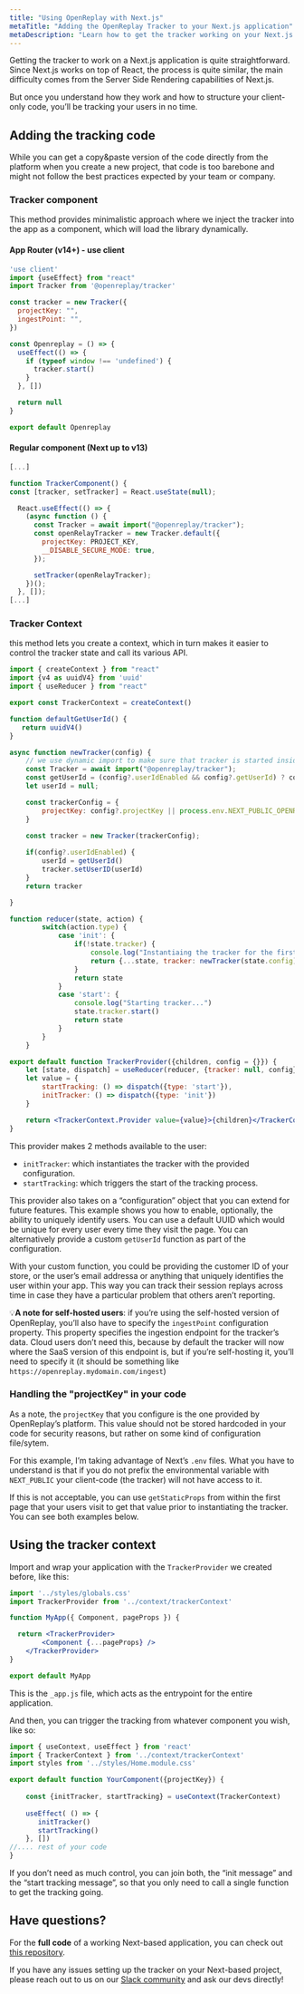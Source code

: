 ```yaml
---
title: "Using OpenReplay with Next.js"
metaTitle: "Adding the OpenReplay Tracker to your Next.js application"
metaDescription: "Learn how to get the tracker working on your Next.js application"
---
```

Getting the tracker to work on a Next.js application is quite straightforward. Since Next.js works on top of React, the process is quite similar, the main difficulty comes from the Server Side Rendering capabilities of Next.js.

But once you understand how they work and how to structure your client-only code, you’ll be tracking your users in no time.

## Adding the tracking code

While you can get a copy&paste version of the code directly from the platform when you create a new project, that code is too barebone and might not follow the best practices expected by your team or company.

### Tracker component

This method provides minimalistic approach where we inject the tracker into the app as a component, which will load the library dynamically.
 
#### App Router (v14+) - use client

```jsx
'use client'
import {useEffect} from "react"
import Tracker from '@openreplay/tracker'

const tracker = new Tracker({
  projectKey: "",
  ingestPoint: "",
})

const Openreplay = () => {
  useEffect(() => {
    if (typeof window !== 'undefined') {
      tracker.start()
    }
  }, [])

  return null
}

export default Openreplay 
```

#### Regular component (Next up to v13)

```jsx
[...]

function TrackerComponent() {
const [tracker, setTracker] = React.useState(null);

  React.useEffect(() => {
    (async function () {
      const Tracker = await import("@openreplay/tracker");
      const openRelayTracker = new Tracker.default({
        projectKey: PROJECT_KEY,
        __DISABLE_SECURE_MODE: true,
      });

      setTracker(openRelayTracker);
    })();
  }, []);
[...]
```

### Tracker Context

this method lets you create a context, which in turn makes it easier to control the tracker state and call its various API.

```jsx
import { createContext } from "react"
import {v4 as uuidV4} from 'uuid'
import { useReducer } from "react"

export const TrackerContext = createContext()

function defaultGetUserId() {
   return uuidV4() 
}

async function newTracker(config) {
    // we use dynamic import to make sure that tracker is started inside browser env
    const Tracker = await import("@openreplay/tracker");
    const getUserId = (config?.userIdEnabled && config?.getUserId) ? config.getUserId : defaultGetUserId
    let userId = null;

    const trackerConfig = {
        projectKey: config?.projectKey || process.env.NEXT_PUBLIC_OPENREPLAY_PROJECT_KEY
    }

    const tracker = new Tracker(trackerConfig);
    
    if(config?.userIdEnabled) {
        userId = getUserId()
        tracker.setUserID(userId)
    }
    return tracker

}

function reducer(state, action) {
        switch(action.type) {
            case 'init': {
                if(!state.tracker) {
                    console.log("Instantiaing the tracker for the first time...")
                    return {...state, tracker: newTracker(state.config)}
                }
                return state
            }
            case 'start': {
                console.log("Starting tracker...")
                state.tracker.start()
                return state
            }
        }
    }

export default function TrackerProvider({children, config = {}}) {
    let [state, dispatch] = useReducer(reducer, {tracker: null, config})
    let value = {
        startTracking: () => dispatch({type: 'start'}),
        initTracker: () => dispatch({type: 'init'})
    }

    return <TrackerContext.Provider value={value}>{children}</TrackerContext.Provider>
}
```

This provider makes 2 methods available to the user:

- `initTracker`: which instantiates the tracker with the provided configuration.
- `startTracking`: which triggers the start of the tracking process.

This provider also takes on a “configuration” object that you can extend for future features. This example shows you how to enable, optionally, the ability to uniquely identify users. You can use a default UUID which would be unique for every user every time they visit the page. You can alternatively provide a custom `getUserId` function as part of the configuration. 

With your custom function, you could be providing the customer ID of your store, or the user’s email addressa or anything that uniquely identifies the user within your app. This way you can track their session replays across time in case they have a particular problem that others aren’t reporting.

💡**A note for self-hosted users**: if you’re using the self-hosted version of OpenReplay, you’ll also have to specify the `ingestPoint` configuration property. This property specifies the ingestion endpoint for the tracker’s data. Cloud users don’t need this, because by default the tracker will now where the SaaS version of this endpoint is, but if you’re self-hosting it, you’ll need to specify it (it should be something like `https://openreplay.mydomain.com/ingest`) 

### Handling the "projectKey" in your code

As a note, the `projectKey` that you configure is the one provided by OpenReplay’s platform. This value should not be stored hardcoded in your code for security reasons, but rather on some kind of configuration file/sytem.

For this example, I’m taking advantage of Next’s `.env` files. What you have to understand is that if you do not prefix the environmental variable with `NEXT_PUBLIC` your client-code (the tracker) will not have access to it. 

If this is not acceptable, you can use `getStaticProps` from within the first page that your users visit to get that value prior to instantiating the tracker. You can see both examples below.

## Using the tracker context

Import and wrap your application with the `TrackerProvider` we created before, like this:

```jsx
import '../styles/globals.css'
import TrackerProvider from '../context/trackerContext'

function MyApp({ Component, pageProps }) {

  return <TrackerProvider>
        <Component {...pageProps} />
    </TrackerProvider>
}

export default MyApp
```

This is the `_app.js` file, which acts as the entrypoint for the entire application.  

And then, you can trigger the tracking from whatever component you wish, like so:

```jsx
import { useContext, useEffect } from 'react'
import { TrackerContext } from '../context/trackerContext'
import styles from '../styles/Home.module.css'

export default function YourComponent({projectKey}) {
    
    const {initTracker, startTracking} = useContext(TrackerContext)
    
    useEffect( () => {
       initTracker()
       startTracking()
    }, [])
//.... rest of your code
}
```

If you don’t need as much control, you can join both, the “init message” and the “start tracking message”, so that you only need to call a single function to get the tracking going.

## Have questions?

For the **full code** of a working Next-based application, you can check out [this repository](https://github.com/deleteman/openreplay-next-example).

If you have any issues setting up the tracker on your Next-based project, please reach out to us on our [Slack community](https://slack.openreplay.com/) and ask our devs directly!
